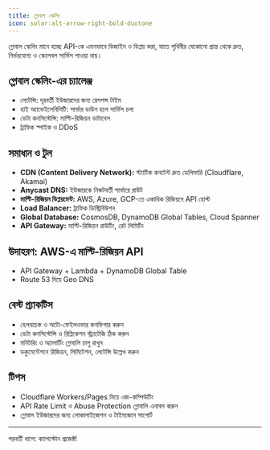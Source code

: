 ```yaml
---
title: গ্লোবাল স্কেলিং
icon: solar:alt-arrow-right-bold-duotone
---
```


গ্লোবাল স্কেলিং মানে হচ্ছে API-কে এমনভাবে ডিজাইন ও ডিপ্লয় করা, যাতে পৃথিবীর যেকোনো প্রান্ত থেকে দ্রুত, নির্ভরযোগ্য ও স্কেলেবল সার্ভিস পাওয়া যায়।

## গ্লোবাল স্কেলিং-এর চ্যালেঞ্জ
- লেটেন্সি: দূরবর্তী ইউজারদের জন্য রেসপন্স টাইম
- হাই অ্যাভেইলেবিলিটি: সার্ভার ডাউন হলে সার্ভিস চলা
- ডেটা কনসিস্টেন্সি: মাল্টি-রিজিয়ন ডাটাবেস
- ট্রাফিক স্পাইক ও DDoS

## সমাধান ও টুল
- **CDN (Content Delivery Network):** স্ট্যাটিক কনটেন্ট দ্রুত ডেলিভারি (Cloudflare, Akamai)
- **Anycast DNS:** ইউজারকে নিকটবর্তী সার্ভারে রাউট
- **মাল্টি-রিজিয়ন ডিপ্লয়মেন্ট:** AWS, Azure, GCP-তে একাধিক রিজিয়নে API হোস্ট
- **Load Balancer:** ট্রাফিক ডিস্ট্রিবিউশন
- **Global Database:** CosmosDB, DynamoDB Global Tables, Cloud Spanner
- **API Gateway:** মাল্টি-রিজিয়ন রাউটিং, রেট লিমিটিং

## উদাহরণ: AWS-এ মাল্টি-রিজিয়ন API
- API Gateway + Lambda + DynamoDB Global Table
- Route 53 দিয়ে Geo DNS

## বেস্ট প্র্যাকটিস
- হেলথচেক ও অটো-ফেইলওভার কনফিগার করুন
- ডেটা কনসিস্টেন্সি ও রিপ্লিকেশন স্ট্র্যাটেজি ঠিক করুন
- মনিটরিং ও অ্যালার্টিং গ্লোবালি চালু রাখুন
- ডকুমেন্টেশনে রিজিয়ন, লিমিটেশন, লেটেন্সি উল্লেখ করুন

## টিপস
- Cloudflare Workers/Pages দিয়ে এজ-কম্পিউটিং
- API Rate Limit ও Abuse Protection গ্লোবালি এনাবল করুন
- গ্লোবাল ইউজারদের জন্য লোকালাইজেশন ও টাইমজোন সাপোর্ট

---

পরবর্তী ধাপে: ক্যাপস্টোন প্রজেক্ট!
